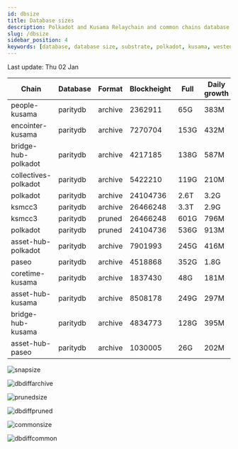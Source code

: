 ```yaml
---
id: dbsize
title: Database sizes
description: Polkadot and Kusama Relaychain and common chains database sizes
slug: /dbsize
sidebar_position: 4
keywords: [database, database size, substrate, polkadot, kusama, westend]
---
```



Last update: Thu 02 Jan

| Chain    | Database   | Format | Blockheight | Full         | Daily growth |
| ------------------------| ----------- | -------- | ------- | ---------- | ----- | 
| people-kusama | paritydb | archive | 2362911 | 65G | 383M |
| encointer-kusama | paritydb | archive | 7270704 | 153G | 432M |
| bridge-hub-polkadot | paritydb | archive | 4217185 | 138G | 587M |
| collectives-polkadot | paritydb | archive | 5422210 | 119G | 210M |
| polkadot | paritydb | archive | 24104736 | 2.6T | 3.2G |
| ksmcc3 | paritydb | archive | 26466248 | 3.3T | 2.9G |
| ksmcc3 | paritydb | pruned | 26466248 | 601G | 796M |
| polkadot | paritydb | pruned | 24104736 | 536G | 913M |
| asset-hub-polkadot | paritydb | archive | 7901993 | 245G | 416M |
| paseo | paritydb | archive | 4518868 | 352G | 1.8G |
| coretime-kusama | paritydb | archive | 1837430 | 48G | 181M |
| asset-hub-kusama | paritydb | archive | 8508178 | 249G | 297M |
| bridge-hub-kusama | paritydb | archive | 4834773 | 128G | 395M |
| asset-hub-paseo | paritydb | archive | 1030005 | 26G | 202M |

![snapsize](/img/archivesize.png)

![dbdiffarchive](/img/dbdiffrelay.png)

![prunedsize](/img/prunedsize.png)

![dbdiffpruned](/img/dbdiffpruned.png)

![commonsize](/img/commonsize.png)

![dbdiffcommon](/img/dbdiffcommon.png)
